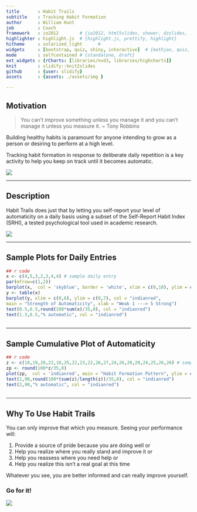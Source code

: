 ```yaml
---
title       : Habit Trails
subtitle    : Tracking Habit Formation
author      : William Hunt
job         : Coach
framework   : io2012        # {io2012, html5slides, shower, dzslides, ...}
highlighter : highlight.js  # {highlight.js, prettify, highlight}
hitheme     : solarized_light      # 
widgets     : [bootstrap, quiz, shiny, interactive]  # {mathjax, quiz, bootstrap}
mode        : selfcontained # {standalone, draft}
ext_widgets : {rCharts: [libraries/nvd3, libraries/highcharts]}
knit        : slidify::knit2slides
github      : {user: slidify}
assets      : {assets: ./assets/img }

---
```


## Motivation
<blockquote>
You can't improve something unless you manage it and you can't manage it unless you measure it. ~ Tony Robbins
</blockquote>

Building healthy habits is paramount for anyone intending to grow as a person or desiring to perform at a high level.

Tracking habit formation in response to deliberate daily repetition is a key activity to help you keep on track until it becomes automatic.

![](habits_blocks.jpg)




---

## Description

Habit Trails does just that by letting you self-report your level of automaticity on a daily basis using a subset of the Self-Report Habit Index (SRHI), a tested psychological tool used in academic research.

![](habit_calendar.jpg)


---

## Sample Plots for Daily Entries

```r
## r code
x <- c(4,5,3,2,3,4,4) # sample daily entry
par(mfrow=c(1,2))
barplot(x,  col = 'skyblue', border = 'white', xlim = c(0,10), ylim = c(0,5),main = "Question Values in Sequence")
y <- table(x)      
barplot(y, xlim = c(0,6), ylim = c(0,7), col = "indianred",
main = "Strength of Automaticity", xlab = "Weak 1 ---> 5 Strong")
text(0.5,6.5,round(100*sum(x)/35,0), col = "indianred")
text(1.3,6.5,"% automatic", col = "indianred")
        
```

---

## Sample Cumulative Plot of Automaticity

```r
## r code
z <- c(18,19,20,22,18,25,22,23,22,26,27,24,26,28,29,24,25,26,26) # sample daily entry
zp <- round(100*z/35,0)
plot(zp,  col = 'indianred', main = "Habit Formation Pattern", ylim = c(0,100), xlab = "Days", ylab = "Automaticity")
text(1,90,round(100*(sum(z)/length(z))/35,0), col = "indianred")
text(2,90,"% automatic", col = "indianred")
        
```

---

## Why To Use Habit Trails

You can only improve that which you measure. Seeing your performance will:

1. Provide a source of pride because you are doing well or
2. Help you realize where you really stand and improve it or
3. Help you reassess where you need help or
4. Help you realize this isn't a real goal at this time

Whatever you see, you are better informed and can really improve yourself.

### Go for it!

![](habit_1percent.jpg)

